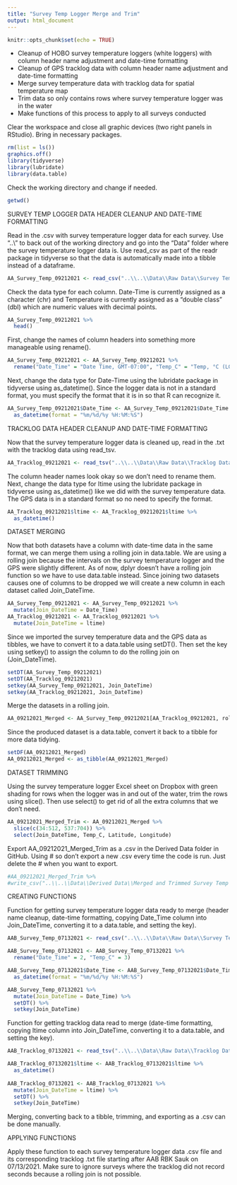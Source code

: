 ```yaml
---
title: "Survey Temp Logger Merge and Trim"
output: html_document
---
```


```r
knitr::opts_chunk$set(echo = TRUE)
```

 - Cleanup of HOBO survey temperature loggers (white loggers) with column header name adjustment and date-time formatting
 - Cleanup of GPS tracklog data with column header name adjustment and date-time formatting
 - Merge survey temperature data with tracklog data for spatial temperature map
 - Trim data so only contains rows where survey temperature logger was in the water
 - Make functions of this process to apply to all surveys conducted

Clear the workspace and close all graphic devices (two right panels in RStudio).  Bring in necessary packages.

```r
rm(list = ls())
graphics.off()
library(tidyverse)
library(lubridate)
library(data.table)
```

Check the working directory and change if needed.

```r
getwd()
```

SURVEY TEMP LOGGER DATA HEADER CLEANUP AND DATE-TIME FORMATTING

Read in the .csv with survey temperature logger data for each survey. Use "..\\" to back out of the working directory and go into the "Data" folder where the survey temperature logger data is.  Use read_csv as part of the readr package in tidyverse so that the data is automatically made into a tibble instead of a dataframe.


```r
AA_Survey_Temp_09212021 <- read_csv("..\\..\\Data\\Raw Data\\Survey Temperature Logger Data\\21099530_09212021_AA_James_Brown_Slough_READONLY.csv")
```
Check the data type for each column.  Date-Time is currently assigned as a character (chr) and Temperature is currently assigned as a "double class" (dbl) which are numeric values with decimal points.

```r
AA_Survey_Temp_09212021 %>% 
  head()
```

First, change the names of column headers into something more manageable using rename().

```r
AA_Survey_Temp_09212021 <- AA_Survey_Temp_09212021 %>%
  rename("Date_Time" = "Date Time, GMT-07:00", "Temp_C" = "Temp, °C (LGR S/N: 21099530, SEN S/N: 21099530)")
```

Next, change the data type for Date-Time using the lubridate package in tidyverse using as_datetime().  Since the logger data is not in a standard format, you must specify the format that it is in so that R can recognize it.

```r
AA_Survey_Temp_09212021$Date_Time <- AA_Survey_Temp_09212021$Date_Time %>%
  as_datetime(format = "%m/%d/%y %H:%M:%S")
```


TRACKLOG DATA HEADER CLEANUP AND DATE-TIME FORMATTING

Now that the survey temperature logger data is cleaned up, read in the .txt with the tracklog data using read_tsv.

```r
AA_Tracklog_09212021 <- read_tsv("..\\..\\Data\\Raw Data\\Tracklog Data\\AA_James_Brown_Slough_Tracklog_09212021_READONLY.txt")
```

The column header names look okay so we don't need to rename them.  Next, change the data type for ltime using the lubridate package in tidyverse using as_datetime() like we did with the survey temperature data.  The GPS data is in a standard format so no need to specify the format.

```r
AA_Tracklog_09212021$ltime <- AA_Tracklog_09212021$ltime %>%
  as_datetime()
```


DATASET MERGING

Now that both datasets have a column with date-time data in the same format, we can merge them using a rolling join in data.table.  We are using a rolling join because the intervals on the survey temperature logger and the GPS were slightly different.  As of now, dplyr doesn't have a rolling join function so we have to use data.table instead.  Since joining two datasets causes one of columns to be dropped we will create a new column in each dataset called Join_DateTime.

```r
AA_Survey_Temp_09212021 <- AA_Survey_Temp_09212021 %>%
  mutate(Join_DateTime = Date_Time)
AA_Tracklog_09212021 <- AA_Tracklog_09212021 %>%
  mutate(Join_DateTime = ltime)
```

Since we imported the survey temperature data and the GPS data as tibbles, we have to convert it to a data.table using setDT().  Then set the key using setkey() to assign the column to do the rolling join on (Join_DateTime).

```r
setDT(AA_Survey_Temp_09212021)
setDT(AA_Tracklog_09212021)
setkey(AA_Survey_Temp_09212021, Join_DateTime)
setkey(AA_Tracklog_09212021, Join_DateTime)
```

Merge the datasets in a rolling join.

```r
AA_09212021_Merged <- AA_Survey_Temp_09212021[AA_Tracklog_09212021, roll = TRUE]
```

Since the produced dataset is a data.table, convert it back to a tibble for more data tidying.

```r
setDF(AA_09212021_Merged)
AA_09212021_Merged <- as_tibble(AA_09212021_Merged)
```


DATASET TRIMMING

Using the survey temperature logger Excel sheet on Dropbox with green shading for rows when the logger was in and out of the water, trim the rows using slice().  Then use select() to get rid of all the extra columns that we don't need.

```r
AA_09212021_Merged_Trim <- AA_09212021_Merged %>%
  slice(c(34:512, 537:704)) %>%
  select(Join_DateTime, Temp_C, Latitude, Longitude)
```

Export AA_09212021_Merged_Trim as a .csv in the Derived Data folder in GitHub.  Using # so don't export a new .csv every time the code is run.  Just delete the # when you want to export.

```r
#AA_09212021_Merged_Trim %>%
#write_csv("..\\..\\Data\\Derived Data\\Merged and Trimmed Survey Temp and Tracklog\\AA_09212021_Merged_Trim.csv")
```


CREATING FUNCTIONS

Function for getting survey temperature logger data ready to merge (header name cleanup, date-time formatting, copying Date_Time column into Join_DateTime, converting it to a data.table, and setting the key).

```r
AAB_Survey_Temp_07132021 <- read_csv("..\\..\\Data\\Raw Data\\Survey Temperature Logger Data\\21099530_07132021_AAB_RBK_Sauk_READONLY.csv")

AAB_Survey_Temp_07132021 <- AAB_Survey_Temp_07132021 %>%
  rename("Date_Time" = 2, "Temp_C" = 3)

AAB_Survey_Temp_07132021$Date_Time <- AAB_Survey_Temp_07132021$Date_Time %>%
  as_datetime(format = "%m/%d/%y %H:%M:%S")

AAB_Survey_Temp_07132021 %>%
  mutate(Join_DateTime = Date_Time) %>%
  setDT() %>%
  setkey(Join_DateTime)
```

Function for getting tracklog data read to merge (date-time formatting, copying ltime column into Join_DateTime, converting it to a data.table, and setting the key).

```r
AAB_Tracklog_07132021 <- read_tsv("..\\..\\Data\\Raw Data\\Tracklog Data\\AAB_RBK_Sauk_Tracklog_07132021_READONLY.txt")

AAB_Tracklog_07132021$ltime <- AAB_Tracklog_07132021$ltime %>%
  as_datetime()
  
AAB_Tracklog_07132021 <- AAB_Tracklog_07132021 %>%        
  mutate(Join_DateTime = ltime) %>%
  setDT() %>%
  setkey(Join_DateTime)
```

Merging, converting back to a tibble, trimming, and exporting as a .csv can be done manually.



APPLYING FUNCTIONS

Apply these function to each survey temperature logger data .csv file and its corresponding tracklog .txt file starting after AAB RBK Sauk on 07/13/2021.  Make sure to ignore surveys where the tracklog did not record seconds because a rolling join is not possible.






